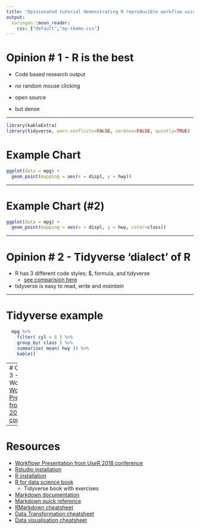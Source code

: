 ```yaml
---
title: "Opinionated tutorial demonstrating R reproducible workflow using workflowR."
output:
  xaringan::moon_reader:
    css: ["default","my-theme.css"]
---
```


# Opinion # 1 - R is the best
  * Code based research output
  * no random mouse clicking
  * open source

  * but dense

---

```r

library(kableExtra)
library(tidyverse, warn.conflicts=FALSE, verbose=FALSE, quietly=TRUE)

```

# Example Chart

```r
ggplot(data = mpg) + 
  geom_point(mapping = aes(x = displ, y = hwy))
```
---


# Example Chart (#2)

```r
ggplot(data = mpg) + 
  geom_point(mapping = aes(x = displ, y = hwy, color=class))
```
---

# Opinion # 2 - Tidyverse 'dialect' of R
  * R has 3 different code styles;  \$, formula, and tidyverse
    - [ see comparision here ](https://github.com/rstudio/cheatsheets/raw/master/syntax.pdf)  
  * tidyverse is easy to read, write and *maintain*

---

# Tidyverse example
```r
  mpg %>%
    filter( cyl < 8 ) %>%
    group_by( class ) %>%
    summarise( mean( hwy )) %>%
    kable()

```
---
# Opinion # 3 - Workflowr
  * [ Workflowr Presentation from UseR 2018 conference ](2018-07-11-user.pdf) 

---

# Resources
  * [ Workflowr Presentation from UseR 2018 conference ](2018-07-11-user.pdf) 
  * [Rstudio installation](https://www.rstudio.com/products/rstudio/download/)
  * [R installation](https://cran.rstudio.com/)
  * [R for data science book](http://r4ds.had.co.nz/)
    - Tidyverse book with exercises
  * [Markdown documentation](https://daringfireball.net/projects/markdown/syntax)
  * [Markdown quick reference](https://github.com/adam-p/markdown-here/wiki/Markdown-Cheatsheet)
  * [RMarkdown cheatsheet](https://github.com/rstudio/cheatsheets/raw/master/rmarkdown-2.0.pdf)
  * [Data Transformation cheatsheet](https://github.com/rstudio/cheatsheets/raw/master/data-transformation.pdf)
  * [Data visualisation cheatsheet](https://github.com/rstudio/cheatsheets/raw/master/data-visualization-2.1.pdf)
